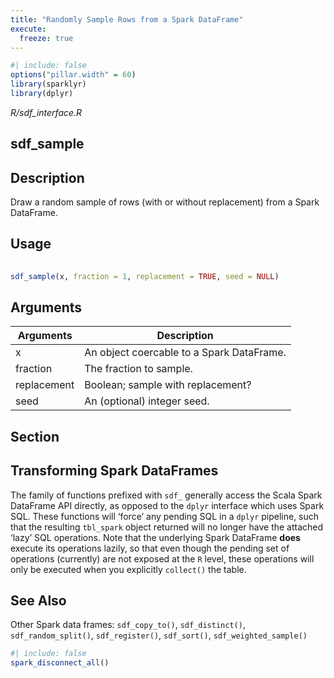 ```yaml
---
title: "Randomly Sample Rows from a Spark DataFrame"
execute:
  freeze: true
---
```


```r
#| include: false
options("pillar.width" = 60)
library(sparklyr) 
library(dplyr)
```

*R/sdf_interface.R*

## sdf_sample

## Description
 Draw a random sample of rows (with or without replacement) from a Spark DataFrame. 


## Usage
```r
 
sdf_sample(x, fraction = 1, replacement = TRUE, seed = NULL) 
```

## Arguments
|Arguments|Description|
|---|---|
| x | An object coercable to a Spark DataFrame. |
| fraction | The fraction to sample. |
| replacement | Boolean; sample with replacement? |
| seed | An (optional) integer seed. |


## Section

## Transforming Spark DataFrames

   The family of functions prefixed with `sdf_` generally access the Scala Spark DataFrame API directly, as opposed to the `dplyr` interface which uses Spark SQL. These functions will 'force' any pending SQL in a `dplyr` pipeline, such that the resulting `tbl_spark` object returned will no longer have the attached 'lazy' SQL operations. Note that the underlying Spark DataFrame **does** execute its operations lazily, so that even though the pending set of operations (currently) are not exposed at the `R` level, these operations will only be executed when you explicitly `collect()` the table. 




## See Also
 Other Spark data frames:  `sdf_copy_to()`, `sdf_distinct()`, `sdf_random_split()`, `sdf_register()`, `sdf_sort()`, `sdf_weighted_sample()` 


```r
#| include: false
spark_disconnect_all()
```
